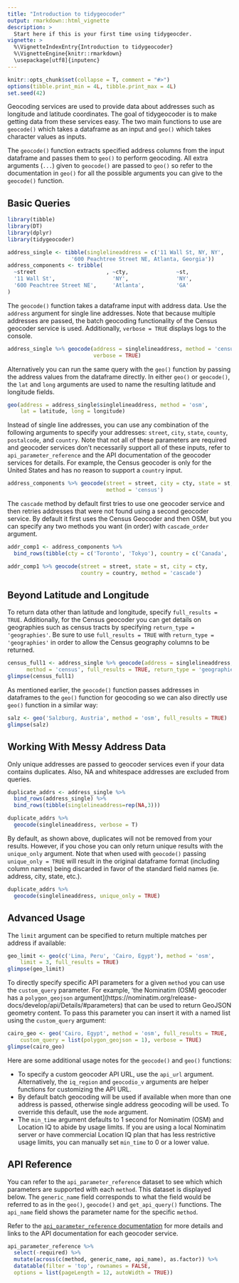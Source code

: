 ```yaml
---
title: "Introduction to tidygeocoder"
output: rmarkdown::html_vignette
description: >
  Start here if this is your first time using tidygeocder.
vignette: >
  %\VignetteIndexEntry{Introduction to tidygeocoder}
  %\VignetteEngine{knitr::rmarkdown}
  \usepackage[utf8]{inputenc}
---
```


```r
knitr::opts_chunk$set(collapse = T, comment = "#>")
options(tibble.print_min = 4L, tibble.print_max = 4L)
set.seed(42)
```

Geocoding services are used to provide data about addresses such as longitude and latitude coordinates. The goal of tidygeocoder is to make getting data from these services easy. The two main functions to use are `geocode()` which takes a dataframe as an input and `geo()` which takes character values as inputs.

The `geocode()` function extracts specified address columns from the input dataframe and passes them to `geo()` to perform geocoding. All extra arguments (`...`) given to `geocode()` are passed to `geo()` so refer to the documentation in `geo()` for all the possible arguments you can give to the `geocode()` function.

## Basic Queries

```r
library(tibble)
library(DT)
library(dplyr)
library(tidygeocoder)

address_single <- tibble(singlelineaddress = c('11 Wall St, NY, NY', 
                    '600 Peachtree Street NE, Atlanta, Georgia'))
address_components <- tribble(
  ~street                      , ~cty,               ~st,
  '11 Wall St',                  'NY',               'NY',
  '600 Peachtree Street NE',     'Atlanta',          'GA'
)
```

The `geocode()` function takes a dataframe input with address data. Use the `address` argument for single line addresses. Note that because multiple addresses are passed, the batch geocoding functionality of the Census geocoder service is used. Additionally, `verbose = TRUE` displays logs to the console.

```r
address_single %>% geocode(address = singlelineaddress, method = 'census',
                           verbose = TRUE)
```

Alternatively you can run the same query with the `geo()` function by passing the address values from the dataframe directly. In either `geo()` or `geocode()`, the `lat` and `long` arguments are used to name the resulting latitude and longitude fields.

```r
geo(address = address_single$singlelineaddress, method = 'osm', 
    lat = latitude, long = longitude)
```

Instead of single line addresses, you can use any combination of the following arguments to specify your addresses: `street`, `city`, `state`, `county`, `postalcode`, and `country`. Note that not all of these parameters are required and geocoder services don't necessarily support all of these inputs, refer to `api_parameter_reference` and the API documentation of the geocoder services for details. For example, the Census geocoder is only for the United States and has no reason to support a `country` input. 

```r
address_components %>% geocode(street = street, city = cty, state = st,
                               method = 'census')
```

The `cascade` method by default first tries to use one geocoder service and then retries addresses that were not found using a second geocoder service. By default it first uses the Census Geocoder and then OSM, but you can specify any two methods you want (in order) with `cascade_order` argument.

```r
addr_comp1 <- address_components %>% 
  bind_rows(tibble(cty = c('Toronto', 'Tokyo'), country = c('Canada', 'Japan')))

addr_comp1 %>% geocode(street = street, state = st, city = cty,
                       country = country, method = 'cascade')
```

## Beyond Latitude and Longitude

To return data other than latitude and longitude, specify `full_results = TRUE`. Additionally, for the Census geocoder you can get details on  geographies such as census tracts by specifying `return_type = 'geographies'`. Be sure to use `full_results = TRUE` with `return_type = 'geographies'` in order to allow the Census geography columns to be returned.

```r
census_full1 <- address_single %>% geocode(address = singlelineaddress, 
      method = 'census', full_results = TRUE, return_type = 'geographies')
glimpse(census_full1)
```

As mentioned earlier, the `geocode()` function passes addresses in dataframes to the `geo()` function for geocoding so we can also directly use `geo()` function in a similar way:

```r
salz <- geo('Salzburg, Austria', method = 'osm', full_results = TRUE)
glimpse(salz)
```

## Working With Messy Address Data

Only unique addresses are passed to geocoder services even if your data contains duplicates. Also, NA and whitespace addresses are excluded from queries. 

```r
duplicate_addrs <- address_single %>%
  bind_rows(address_single) %>%
  bind_rows(tibble(singlelineaddress=rep(NA,3)))

duplicate_addrs %>%
  geocode(singlelineaddress, verbose = T)
```


By default, as shown above, duplicates will not be removed from your results. However, if you chose you can only return unique results with the `unique_only` argument. Note that when used with `geocode()` passing `unique_only = TRUE` will result in the original dataframe format (including column names) being discarded in favor of the standard field names (ie. address, city, state, etc.).

```r
duplicate_addrs %>%
  geocode(singlelineaddress, unique_only = TRUE)
```

## Advanced Usage

The `limit` argument can be specified to return multiple matches per address if available:

```r
geo_limit <- geo(c('Lima, Peru', 'Cairo, Egypt'), method = 'osm', 
    limit = 3, full_results = TRUE)
glimpse(geo_limit)
```

To directly specify specific API parameters for a given `method` you can use the `custom_query` parameter. For example, 'the Nominatim (OSM) geocoder has a `polygon_geojson` argument](https://nominatim.org/release-docs/develop/api/Details/#parameters) that can be used to return GeoJSON geometry content. To pass this parameter you can insert it with a named list using the `custom_query` argument:

```r
cairo_geo <- geo('Cairo, Egypt', method = 'osm', full_results = TRUE,
    custom_query = list(polygon_geojson = 1), verbose = TRUE)
glimpse(cairo_geo)
```


Here are some additional usage notes for the `geocode()` and `geo()` functions:

* To specify a custom geocoder API URL, use the `api_url` argument. Alternatively, the `iq_region` and `geocodio_v` arguments are helper functions for customizing the API URL. 
* By default batch geocoding will be used if available when more than one address is passed, otherwise single address geocoding will be used. To override this default, use the `mode` argument.
* The `min_time` argument defaults to 1 second for Nominatim (OSM) and Location IQ to abide by usage limits. If you are using a local Nominatim server or have commercial Location IQ plan that has less restrictive usage limits, you can manually set `min_time` to 0 or a lower value. 

## API Reference

You can refer to the `api_parameter_reference` dataset to see which which parameters are supported with each `method`. This dataset is displayed below. The `generic_name` field corresponds to what the field would be referred to as in the `geo()`, `geocode()` and `get_api_query()` functions. The `api_name` field shows the parameter name for the specific `method`.

Refer to the [`api_parameter_reference` documentation](https://jessecambon.github.io/tidygeocoder/reference/api_parameter_reference.html) for more details and links to the API documentation for each geocoder service.

```r
api_parameter_reference %>% 
  select(-required) %>%
  mutate(across(c(method, generic_name, api_name), as.factor)) %>%
  datatable(filter = 'top', rownames = FALSE, 
  options = list(pageLength = 12, autoWidth = TRUE))
```

